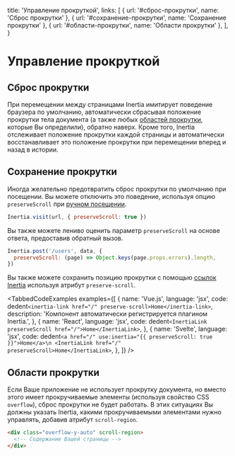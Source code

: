 
  title: 'Управление прокруткой',
  links: [
    { url: '#сброс-прокрутки', name: 'Сброс прокрутки' },
    { url: '#сохранение-прокрутки', name: 'Сохранение прокрутки' },
    { url: '#области-прокрутки', name: 'Области прокрутки' },
  ],
}

# Управление прокруткой

## Сброс прокрутки

При перемещении между страницами Inertia имитирует поведение браузера по умолчанию, автоматически сбрасывая положение прокрутки тела документа (а также любых [областей прокрутки](#области-прокрутки), которые Вы определили), обратно наверх. Кроме того, Inertia отслеживает положение прокрутки каждой страницы и автоматически восстанавливает это положение прокрутки при перемещении вперед и назад в истории.

## Сохранение прокрутки

Иногда желательно предотвратить сброс прокрутки по умолчанию при посещении. Вы можете отключить это поведение, используя опцию `preserveScroll` при [ручном посещении](/requests).

```js
Inertia.visit(url, { preserveScroll: true })
```

Вы также можете лениво оценить параметр `preserveScroll` на основе ответа, предоставив обратный вызов.

```js
Inertia.post('/users', data, {
  preserveScroll: (page) => Object.keys(page.props.errors).length,
})
```

Вы также можете сохранить позицию прокрутки с помощью [ссылок Inertia](/links) используя атрибут `preserve-scroll`.

<TabbedCodeExamples
  examples={[
    {
      name: 'Vue.js',
      language: 'jsx',
      code: dedent`
        <inertia-link href="/" preserve-scroll>Home</inertia-link>
      `,
      description: 'Компонент <inertia-link> автоматически регистрируется плагином Inertia.',
    },
    {
      name: 'React',
      language: 'jsx',
      code: dedent`
        <InertiaLink preserveScroll href="/">Home</InertiaLink>
      `,
    },
    {
      name: 'Svelte',
      language: 'jsx',
      code: dedent`
        <a href="/" use:inertia="{{ preserveScroll: true }}">Home</a>\n
        <InertiaLink href="/" preserveScroll>Home</InertiaLink>
      `,
    },
  ]}
/>

## Области прокрутки

Если Ваше приложение не использует прокрутку документа, но вместо этого имеет прокручиваемые элементы (используя свойство CSS `overflow`), сброс прокрутки не будет работать. В этих ситуациях Вы должны указать Inertia, какими прокручиваемыми элементами нужно управлять, добавив атрибут `scroll-region`.

```html
<div class="overflow-y-auto" scroll-region>
  <!-- Содержание Вашей страницы -->
</div>
```
